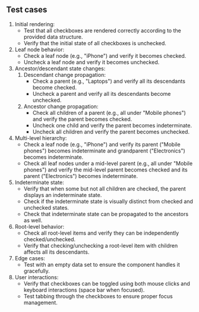 ## Test cases

1. Initial rendering:
   - Test that all checkboxes are rendered correctly according to the provided data structure.
   - Verify that the initial state of all checkboxes is unchecked.
2. Leaf node behavior:
   - Check a leaf node (e.g., "iPhone") and verify it becomes checked.
   - Uncheck a leaf node and verify it becomes unchecked.
3. Ancestor/descendant state changes:
   1. Descendant change propagation:
      - Check a parent (e.g., "Laptops") and verify all its descendants become checked.
      - Uncheck a parent and verify all its descendants become unchecked.
   2. Ancestor change propagation:
      - Check all children of a parent (e.g., all under "Mobile phones") and verify the parent becomes checked.
      - Uncheck one child and verify the parent becomes indeterminate.
      - Uncheck all children and verify the parent becomes unchecked.
4. Multi-level hierarchy:
   - Check a leaf node (e.g., "iPhone") and verify its parent ("Mobile phones") becomes indeterminate and grandparent ("Electronics") becomes indeterminate.
   - Check all leaf nodes under a mid-level parent (e.g., all under "Mobile phones") and verify the mid-level parent becomes checked and its parent ("Electronics") becomes indeterminate.
5. Indeterminate state:
   - Verify that when some but not all children are checked, the parent displays an indeterminate state.
   - Check if the indeterminate state is visually distinct from checked and unchecked states.
   - Check that indeterminate state can be propagated to the ancestors as well.
6. Root-level behavior:
   - Check all root-level items and verify they can be independently checked/unchecked.
   - Verify that checking/unchecking a root-level item with children affects all its descendants.
7. Edge cases:
   - Test with an empty data set to ensure the component handles it gracefully.
8. User interactions:
   - Verify that checkboxes can be toggled using both mouse clicks and keyboard interactions (space bar when focused).
   - Test tabbing through the checkboxes to ensure proper focus management.
